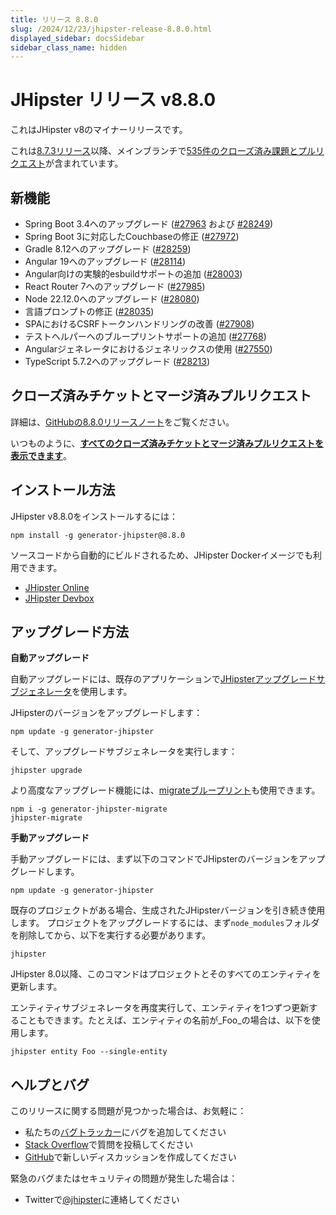```yaml
---
title: リリース 8.8.0
slug: /2024/12/23/jhipster-release-8.8.0.html
displayed_sidebar: docsSidebar
sidebar_class_name: hidden
---
```


# JHipster リリース v8.8.0

これはJHipster v8のマイナーリリースです。

これは[8.7.3リリース](/2024/11/01/jhipster-release-8.7.3.html)以降、メインブランチで[535件のクローズ済み課題とプルリクエスト](https://github.com/jhipster/generator-jhipster/issues?q=is:closed+milestone:8.8.0)が含まれています。

## 新機能

* Spring Boot 3.4へのアップグレード ([#27963](https://github.com/jhipster/generator-jhipster/pull/27963) および [#28249](https://github.com/jhipster/generator-jhipster/pull/28249))
* Spring Boot 3に対応したCouchbaseの修正 ([#27972](https://github.com/jhipster/generator-jhipster/pull/27972))
* Gradle 8.12へのアップグレード ([#28259](https://github.com/jhipster/generator-jhipster/pull/28259))
* Angular 19へのアップグレード ([#28114](https://github.com/jhipster/generator-jhipster/pull/28114))
* Angular向けの実験的esbuildサポートの追加 ([#28003](https://github.com/jhipster/generator-jhipster/pull/28003))
* React Router 7へのアップグレード ([#27985](https://github.com/jhipster/generator-jhipster/pull/27985))
* Node 22.12.0へのアップグレード ([#28080](https://github.com/jhipster/generator-jhipster/pull/28080))
* 言語プロンプトの修正 ([#28035](https://github.com/jhipster/generator-jhipster/pull/28035))
* SPAにおけるCSRFトークンハンドリングの改善 ([#27908](https://github.com/jhipster/generator-jhipster/pull/27908))
* テストヘルパーへのブループリントサポートの追加 ([#27768](https://github.com/jhipster/generator-jhipster/pull/27768))
* Angularジェネレータにおけるジェネリックスの使用 ([#27550](https://github.com/jhipster/generator-jhipster/pull/27550))
* TypeScript 5.7.2へのアップグレード ([#28213](https://github.com/jhipster/generator-jhipster/pull/28213))

## クローズ済みチケットとマージ済みプルリクエスト

詳細は、[GitHubの8.8.0リリースノート](https://github.com/jhipster/generator-jhipster/releases/tag/v8.8.0)をご覧ください。

いつものように、**[すべてのクローズ済みチケットとマージ済みプルリクエストを表示できます](https://github.com/jhipster/generator-jhipster/issues?q=is:closed+milestone:8.8.0)**。

## インストール方法

JHipster v8.8.0をインストールするには：

```
npm install -g generator-jhipster@8.8.0
```

ソースコードから自動的にビルドされるため、JHipster Dockerイメージでも利用できます。

- [JHipster Online](https://start.jhipster.tech)
- [JHipster Devbox](https://github.com/jhipster/jhipster-devbox)

## アップグレード方法

**自動アップグレード**

自動アップグレードには、既存のアプリケーションで[JHipsterアップグレードサブジェネレータ](/upgrading-an-application/)を使用します。

JHipsterのバージョンをアップグレードします：

```
npm update -g generator-jhipster
```

そして、アップグレードサブジェネレータを実行します：

```
jhipster upgrade
```

より高度なアップグレード機能には、[migrateブループリント](https://github.com/jhipster/generator-jhipster-migrate)も使用できます。

```
npm i -g generator-jhipster-migrate
jhipster-migrate
```

**手動アップグレード**

手動アップグレードには、まず以下のコマンドでJHipsterのバージョンをアップグレードします。

```
npm update -g generator-jhipster
```

既存のプロジェクトがある場合、生成されたJHipsterバージョンを引き続き使用します。
プロジェクトをアップグレードするには、まず`node_modules`フォルダを削除してから、以下を実行する必要があります。

```
jhipster
```

JHipster 8.0以降、このコマンドはプロジェクトとそのすべてのエンティティを更新します。

エンティティサブジェネレータを再度実行して、エンティティを1つずつ更新することもできます。たとえば、エンティティの名前が_Foo_の場合は、以下を使用します。

```
jhipster entity Foo --single-entity
```

## ヘルプとバグ

このリリースに関する問題が見つかった場合は、お気軽に：

- 私たちの[バグトラッカー](https://github.com/jhipster/generator-jhipster/issues?state=open)にバグを追加してください
- [Stack Overflow](http://stackoverflow.com/tags/jhipster/info)で質問を投稿してください
- [GitHub](https://github.com/jhipster/generator-jhipster/discussions)で新しいディスカッションを作成してください

緊急のバグまたはセキュリティの問題が発生した場合は：

- Twitterで[@jhipster](https://twitter.com/jhipster)に連絡してください
